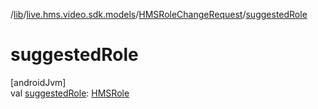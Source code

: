 /[lib](/api-reference/android/v2/home/content)/[live.hms.video.sdk.models](../index)/[HMSRoleChangeRequest](index)/[suggestedRole](suggested-role)

# suggestedRole

[androidJvm]\
val [suggestedRole](suggested-role): [HMSRole](../../live.hms.video.sdk.models.role/-h-m-s-role/index)
